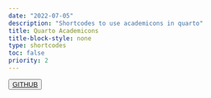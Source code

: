 ```yaml
---
date: "2022-07-05"
description: "Shortcodes to use academicons in quarto"
title: Quarto Academicons  
title-block-style: none
type: shortcodes
toc: false
priority: 2
---
```


<button type="button" class="btn btn-outline-success"><a href="https://github.com/schochastics/academicons">GITHUB</a></button>
<br>
